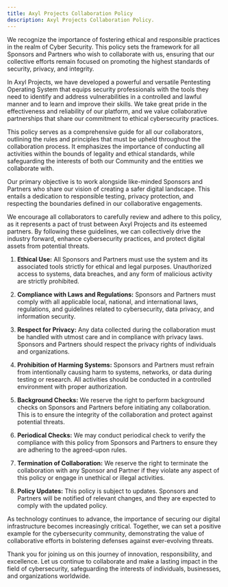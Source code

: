 ```yaml
---
title: Axyl Projects Collaboration Policy
description: Axyl Projects Collaboration Policy.
---
```


We recognize the importance of fostering ethical and responsible practices in the realm of Cyber Security. This policy sets the framework for all Sponsors and Partners who wish to collaborate with us, ensuring that our collective efforts remain focused on promoting the highest standards of security, privacy, and integrity.

In Axyl Projects, we have developed a powerful and versatile Pentesting Operating System that equips security professionals with the tools they need to identify and address vulnerabilities in a controlled and lawful manner and to learn and improve their skills. We take great pride in the effectiveness and reliability of our platform, and we value collaborative partnerships that share our commitment to ethical cybersecurity practices.

This policy serves as a comprehensive guide for all our collaborators, outlining the rules and principles that must be upheld throughout the collaboration process. It emphasizes the importance of conducting all activities within the bounds of legality and ethical standards, while safeguarding the interests of both our Community and the entities we collaborate with.

Our primary objective is to work alongside like-minded Sponsors and Partners who share our vision of creating a safer digital landscape. This entails a dedication to responsible testing, privacy protection, and respecting the boundaries defined in our collaborative engagements.

We encourage all collaborators to carefully review and adhere to this policy, as it represents a pact of trust between Axyl Projects and its esteemed partners. By following these guidelines, we can collectively drive the industry forward, enhance cybersecurity practices, and protect digital assets from potential threats.

1. **Ethical Use:** All Sponsors and Partners must use the system and its associated tools strictly for ethical and legal purposes. Unauthorized access to systems, data breaches, and any form of malicious activity are strictly prohibited.

2. **Compliance with Laws and Regulations:** Sponsors and Partners must comply with all applicable local, national, and international laws, regulations, and guidelines related to cybersecurity, data privacy, and information security.

3. **Respect for Privacy:** Any data collected during the collaboration must be handled with utmost care and in compliance with privacy laws. Sponsors and Partners should respect the privacy rights of individuals and organizations.

4. **Prohibition of Harming Systems:** Sponsors and Partners must refrain from intentionally causing harm to systems, networks, or data during testing or research. All activities should be conducted in a controlled environment with proper authorization.

5. **Background Checks:** We reserve the right to perform background checks on Sponsors and Partners before initiating any collaboration. This is to ensure the integrity of the collaboration and protect against potential threats.

6. **Periodical Checks:** We may conduct periodical check to verify the compliance with this policy from Sponsors and Partners to ensure they are adhering to the agreed-upon rules.

7. **Termination of Collaboration:** We reserve the right to terminate the collaboration with any Sponsor and Partner if they violate any aspect of this policy or engage in unethical or illegal activities.

8. **Policy Updates:** This policy is subject to updates. Sponsors and Partners will be notified of relevant changes, and they are expected to comply with the updated policy.

As technology continues to advance, the importance of securing our digital infrastructure becomes increasingly critical. Together, we can set a positive example for the cybersecurity community, demonstrating the value of collaborative efforts in bolstering defenses against ever-evolving threats.

Thank you for joining us on this journey of innovation, responsibility, and excellence. Let us continue to collaborate and make a lasting impact in the field of cybersecurity, safeguarding the interests of individuals, businesses, and organizations worldwide.
